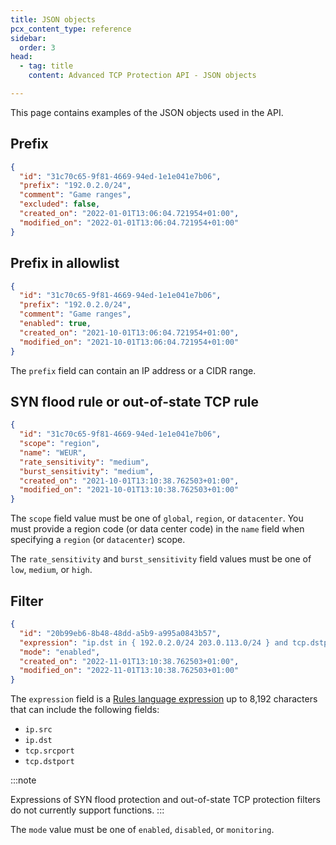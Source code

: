 ```yaml
---
title: JSON objects
pcx_content_type: reference
sidebar:
  order: 3
head:
  - tag: title
    content: Advanced TCP Protection API - JSON objects

---
```


This page contains examples of the JSON objects used in the API.

## Prefix

```json
{
  "id": "31c70c65-9f81-4669-94ed-1e1e041e7b06",
  "prefix": "192.0.2.0/24",
  "comment": "Game ranges",
  "excluded": false,
  "created_on": "2022-01-01T13:06:04.721954+01:00",
  "modified_on": "2022-01-01T13:06:04.721954+01:00"
}
```

## Prefix in allowlist

```json
{
  "id": "31c70c65-9f81-4669-94ed-1e1e041e7b06",
  "prefix": "192.0.2.0/24",
  "comment": "Game ranges",
  "enabled": true,
  "created_on": "2021-10-01T13:06:04.721954+01:00",
  "modified_on": "2021-10-01T13:06:04.721954+01:00"
}
```

The `prefix` field can contain an IP address or a CIDR range.

## SYN flood rule or out-of-state TCP rule

```json
{
  "id": "31c70c65-9f81-4669-94ed-1e1e041e7b06",
  "scope": "region",
  "name": "WEUR",
  "rate_sensitivity": "medium",
  "burst_sensitivity": "medium",
  "created_on": "2021-10-01T13:10:38.762503+01:00",
  "modified_on": "2021-10-01T13:10:38.762503+01:00"
}
```

The `scope` field value must be one of `global`, `region`, or `datacenter`. You must provide a region code (or data center code) in the `name` field when specifying a `region` (or `datacenter`) scope.

The `rate_sensitivity` and `burst_sensitivity` field values must be one of `low`, `medium`, or `high`.

## Filter

```json
{
  "id": "20b99eb6-8b48-48dd-a5b9-a995a0843b57",
  "expression": "ip.dst in { 192.0.2.0/24 203.0.113.0/24 } and tcp.dstport in { 80 443 10000..65535 }",
  "mode": "enabled",
  "created_on": "2022-11-01T13:10:38.762503+01:00",
  "modified_on": "2022-11-01T13:10:38.762503+01:00"
}
```

The `expression` field is a [Rules language expression](/ruleset-engine/rules-language/expressions/) up to 8,192 characters that can include the following fields:

* `ip.src`
* `ip.dst`
* `tcp.srcport`
* `tcp.dstport`

:::note

Expressions of SYN flood protection and out-of-state TCP protection filters do not currently support functions. 
:::

The `mode` value must be one of `enabled`, `disabled`, or `monitoring`.
